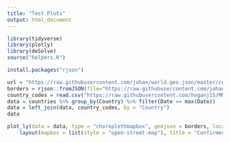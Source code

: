 ```yaml
---
title: "Test Plots"
output: html_document
---
```


```r
library(tidyverse)
library(plotly)
library(deSolve)
source("helpers.R")
```

```r
install.packages("rjson")
```


```r
url = "https://raw.githubusercontent.com/johan/world.geo.json/master/countries.geo.json"
borders = rjson::fromJSON(file="https://raw.githubusercontent.com/johan/world.geo.json/master/countries.geo.json")
country_codes = read.csv("https://raw.githubusercontent.com/hoganj15/MMA_Assignment_Data/main/COVID/country_codes.csv") %>% rename(Country = name, Code = code, lat = latitude, lon = longitude, two_digit = country)
data = countries %>% group_by(Country) %>% filter(Date == max(Date))
data = left_join(data, country_codes, by = "Country")
data
```

```r
plot_ly(data = data, type = "choroplethmapbox", geojson = borders, locations = data$Code, z = data$Confirmed, colorscale="Viridis", zmin = 1000, zmax = 10000000, text = ~paste("<br>", "Total Cases:", data$Confirmed, "<br>", "Total Deaths:", data$Deaths), marker = list(line = list(width=0), opacity=0.75)) %>% 
    layout(mapbox = list(style = "open-street-map"), title = "Confirmed Cases Heat Map")
```

